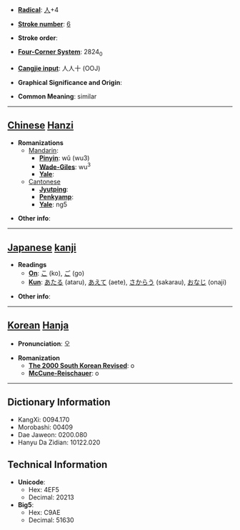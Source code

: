 * '''[[Wiktionary:Chinese radical index| Radical]]''': [[Wiktionary:Chinese radical index 人|人]]+4

* '''[[Wiktionary:Chinese total strokes index|Stroke number]]''': [[Wiktionary:Chinese total strokes index 6|6]]

* '''Stroke order''': 

* '''[[Wiktionary:Chinese four corner index|Four-Corner System]]''': 2824<sub>0</sub>

* '''[[Wiktionary:Chinese Cangjie index|Cangjie input]]''': 人人十 (OOJ)

* '''Graphical Significance and Origin''': 

* '''Common Meaning''': similar

----

== [[Chinese]] [[Hanzi]] ==

* '''Romanizations'''
** [[Mandarin]]:
*** '''[[Pinyin]]''': wǔ (wu3)
*** '''[[Wade-Giles]]''': wu<sup>3</sup>
*** '''[[Yale]]''': 
**[[Cantonese]]
***'''[[Jyutping]]''':
***'''[[Penkyamp]]''': 
***'''[[Yale]]''': ng5

* '''Other info''': 

----

== [[Japanese]] [[kanji]] ==

* '''Readings'''
** '''[[On]]''': [[こ]] (ko), [[ご]] (go)
** '''[[Kun]]''': [[あたる]] (ataru), [[あえて]] (aete), [[さからう]] (sakarau), [[おなじ]] (onaji)

* '''Other info''':  

----

== [[Korean]] [[Hanja]] ==

* '''Pronunciation''': 오

* '''Romanization'''
** '''[[The 2000 South Korean Revised Romanization|The 2000 South Korean Revised]]''': o
** '''[[McCune-Reischauer]]''': o

----

== Dictionary Information ==

* KangXi: 0094.170
* Morobashi: 00409
* Dae Jaweon: 0200.080
* Hanyu Da Zidian: 10122.020

== Technical Information ==

* '''Unicode''':
** Hex: 4EF5
** Decimal: 20213
* '''Big5''':
** Hex: C9AE
** Decimal: 51630